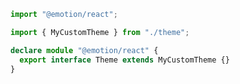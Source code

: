 ```ts {3,6}
import "@emotion/react";

import { MyCustomTheme } from "./theme";

declare module "@emotion/react" {
  export interface Theme extends MyCustomTheme {}
}
```
